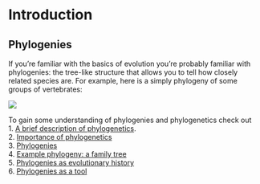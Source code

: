 # Introduction {#intro}

## Phylogenies

If you're familiar with the basics of evolution you're probably familiar with phylogenies:
the tree-like structure that allows you to tell how closely related species are.
For example, here is a simply phylogeny of some groups of vertebrates:

![](https://cdn.britannica.com/83/199483-050-7A240BE2.jpg)

To gain some understanding of phylogenies and phylogenetics check out  
1. [A brief description of phylogenetics](https://www.ebi.ac.uk/training-beta/online/courses/introduction-to-phylogenetics/what-is-phylogenetics/).  
2. [Importance of phylogenetics](https://www.ebi.ac.uk/training-beta/online/courses/introduction-to-phylogenetics/why-is-phylogenetics-important/)  
3. [Phylogenies](https://www.ebi.ac.uk/training-beta/online/courses/introduction-to-phylogenetics/what-is-a-phylogeny/)  
4. [Example phylogeny: a family tree](https://www.ebi.ac.uk/training-beta/online/courses/introduction-to-phylogenetics/what-is-a-phylogeny/the-example-of-a-family-tree/)  
5. [Phylogenies as evolutionary history](https://www.ebi.ac.uk/training-beta/online/courses/introduction-to-phylogenetics/what-is-a-phylogeny/interpreting-patterns-of-relatedness/)  
6. [Phylogenies as a tool](https://evolution.berkeley.edu/evolibrary/article/evo_10)
